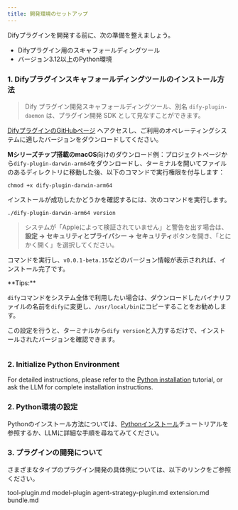 ```yaml
---
title: 開発環境のセットアップ
---
```



Difyプラグインを開発する前に、次の準備を整えましょう。

* Difyプラグイン用のスキャフォールディングツール
* バージョン3.12以上のPython環境

### **1. Difyプラグインスキャフォールディングツールのインストール方法**

> Dify プラグイン開発スキャフォールディングツール、別名 `dify-plugin-daemon` は、プラグイン開発 SDK として見なすことができます。

[DifyプラグインのGitHubページ](https://github.com/langgenius/dify-plugin-daemon/releases) へアクセスし、ご利用のオペレーティングシステムに適したバージョンをダウンロードしてください。

**Mシリーズチップ搭載のmacOS**向けのダウンロード例：プロジェクトページから`dify-plugin-darwin-arm64`をダウンロードし、ターミナルを開いてファイルのあるディレクトリに移動した後、以下のコマンドで実行権限を付与します：

```
chmod +x dify-plugin-darwin-arm64
```

インストールが成功したかどうかを確認するには、次のコマンドを実行します。

```
./dify-plugin-darwin-arm64 version
```

> システムが「Appleによって検証されていません」と警告を出す場合は、**設定 → セキュリティとプライバシー → セキュリティ**ボタンを開き、「とにかく開く」を選択してください。

コマンドを実行し、`v0.0.1-beta.15`などのバージョン情報が表示されれば、インストール完了です。

<Info>
**Tips:**

`dify`コマンドをシステム全体で利用したい場合は、ダウンロードしたバイナリファイルの名前を`dify`に変更し、`/usr/local/bin`にコピーすることをお勧めします。

この設定を行うと、ターミナルから`dify version`と入力するだけで、インストールされたバージョンを確認できます。

<img
src="https://assets-docs.dify.ai/2025/01/74e57a57c1ae1cc70f4a45084cbbb37e.png"
alt=""
/>
</Info>

### **2. Initialize Python Environment**

For detailed instructions, please refer to the [Python installation](https://pythontest.com/python/installing-python-3-11/) tutorial, or ask the LLM for complete installation instructions.

### **2. Python環境の設定**

Pythonのインストール方法については、[Pythonインストール](https://pythontest.com/python/installing-python-3-11/)チュートリアルを参照するか、LLMに詳細な手順を尋ねてみてください。

### **3. プラグインの開発について**

さまざまなタイプのプラグイン開発の具体例については、以下のリンクをご参照ください。

<Card title="tool-plugin.md" icon="link" href="tool-plugin.md">
  tool-plugin.md
</Card>

<Card title="model-plugin" icon="link" href="model-plugin/">
  model-plugin
</Card>

<Card title="agent-strategy-plugin.md" icon="link" href="agent-strategy-plugin.md">
  agent-strategy-plugin.md
</Card>

<Card title="extension.md" icon="link" href="extension-plugin.md">
  extension.md
</Card>

<Card title="bundle.md" icon="link" href="bundle.md">
  bundle.md
</Card>